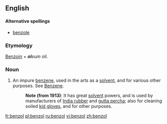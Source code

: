 ==English==

====Alternative spellings====
*[[benzole]]

===Etymology===
[[Benzoin]] + {{L.}} '''''ol'''''''eum'' oil.

===Noun===
{{en-noun}}

# {{organic chemistry}} An impure [[benzene]], used in the arts as a [[solvent]], and for various other purposes. See [[Benzene]].
#:'''Note (from 1913)''': It has great [[solvent]] powers, and is used by manufacturers of [[India rubber]] and [[gutta percha]]; also for cleaning soiled [[kid gloves]], and for other purposes.

[[fr:benzol]]
[[pl:benzol]]
[[ru:benzol]]
[[vi:benzol]]
[[zh:benzol]]
